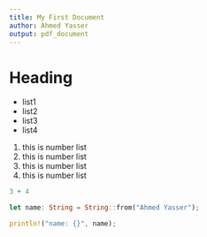 ```yaml
---
title: My First Document
author: Ahmed Yasser
output: pdf_document
---
```


# Heading


* list1
* list2
* list3
* list4

1. this is number list
2. this is number list
3. this is number list
4. this is number list
   
```R
3 + 4
```

```rust
let name: String = String::from("Ahmed Yasser");

println!("name: {}", name);
```